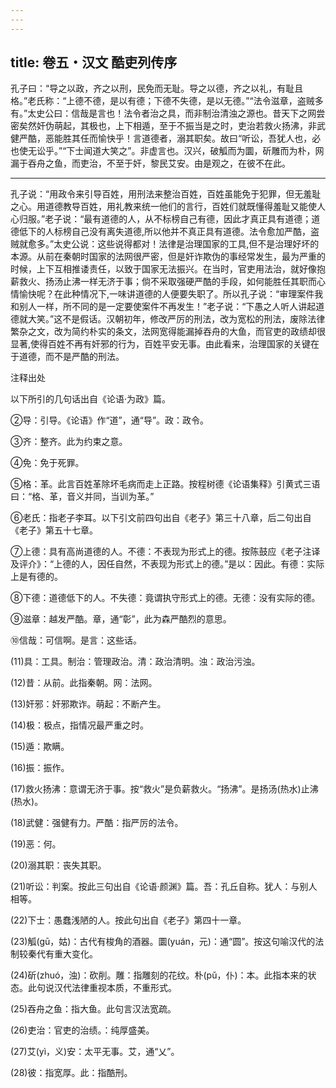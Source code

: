 ```yaml
---
---
---
```

title: 卷五・汉文 酷吏列传序
---

孔子曰：“导之以政，齐之以刑，民免而无耻。导之以德，齐之以礼，有耻且格。”老氏称：“上德不德，是以有德；下德不失德，是以无德。”“法令滋章，盗贼多有。”太史公曰：信哉是言也！法令者治之具，而非制治清浊之源也。昔天下之网尝密矣然奸伪萌起，其极也，上下相遁，至于不振当是之时，吏治若救火扬沸，非武健严酷，恶能胜其任而愉快乎！言道德者，溺其职矣。故曰“听讼，吾犹人也，必也使无讼乎。”“下士闻道大笑之”。非虚言也。汉兴，破觚而为圜，斫雕而为朴，网漏于吞舟之鱼，而吏治，不至于奸，黎民艾安。由是观之，在彼不在此。

----------------

孔子说：“用政令来引导百姓，用刑法来整治百姓，百姓虽能免于犯罪，但无羞耻之心。用道德教导百姓，用礼教来统一他们的言行，百姓们就既懂得羞耻又能使人心归服。”老子说：“最有道德的人，从不标榜自己有德，因此才真正具有道德；道德低下的人标榜自己没有离失道德,所以他并不真正具有道德。法令愈加严酷，盗贼就愈多。”太史公说：这些说得都对！法律是治理国家的工具,但不是治理好坏的本源。从前在秦朝时国家的法网很严密，但是奸诈欺伪的事经常发生，最为严重的时候，上下互相推诿责任，以致于国家无法振兴。在当时，官吏用法治，就好像抱薪救火、扬汤止沸一样无济于事；倘不采取强硬严酷的手段，如何能胜任其职而心情愉快呢？在此种情况下,一味讲道德的人便要失职了。所以孔子说：“审理案件我和别人一样，所不同的是一定要使案件不再发生！”老子说：“下愚之人听人讲起道德就大笑。”这不是假话。汉朝初年，修改严厉的刑法，改为宽松的刑法，废除法律繁杂之文，改为简约朴实的条文，法网宽得能漏掉吞舟的大鱼，而官吏的政绩却很显著,使得百姓不再有奸邪的行为，百姓平安无事。由此看来，治理国家的关键在于道德，而不是严酷的刑法。

注释出处

以下所引的几句话出自《论语·为政》篇。

②导：引导。《论语》作“道”，通“导”。政：政令。

③齐：整齐。此为约束之意。

④免：免于死罪。

⑤格：革。此言百姓革除坏毛病而走上正路。按程树德《论语集释》引黄式三语曰：“格、革，音义并同，当训为革。”

⑥老氏：指老子李耳。以下引文前四句出自《老子》第三十八章，后二句出自《老子》第五十七章。

⑦上德：具有高尚道德的人。不德：不表现为形式上的德。按陈鼓应《老子注译及评介》：“上德的人，因任自然，不表现为形式上的德。”是以：因此。有德：实际上是有德的。

⑧下德：道德低下的人。不失德：竟谓执守形式上的德。无德：没有实际的德。

⑨滋章：越发严酷。章，通“彰”，此为森严酷烈的意思。

⑩信哉：可信啊。是言：这些话。

(11)具：工具。制治：管理政治。清：政治清明。浊：政治污浊。

(12)昔：从前。此指秦朝。网：法网。

(13)奸邪：奸邪欺诈。萌起：不断产生。

(14)极：极点，指情况最严重之时。

(15)遁：欺瞒。

(16)振：振作。

(17)救火扬沸：意谓无济于事。按“救火”是负薪救火。“扬沸”。是扬汤(热水)止沸(热水)。

(18)武健：强健有力。严酷：指严厉的法令。

(19)恶：何。

(20)溺其职：丧失其职。

(21)听讼：判案。按此三句出自《论语·颜渊》篇。吾：孔丘自称。犹人：与别人相等。

(22)下士：愚蠢浅陋的人。按此句出自《老子》第四十一章。

(23)觚(gū，姑)：古代有梭角的酒器。圜(yuán，元)：通“圆”。按这句喻汉代的法制较秦代有重大变化。

(24)斫(zhuó，浊)：砍削。雕：指雕刻的花纹。朴(pǔ，仆)：本。此指本来的状态。此句说汉代法律重视本质，不重形式。

(25)吞舟之鱼：指大鱼。此句言汉法宽疏。

(26)吏治：官吏的治绩。：纯厚盛美。

(27)艾(yì，义)安：太平无事。艾，通“乂”。

(28)彼：指宽厚。此：指酷刑。

